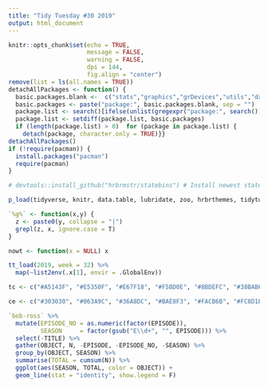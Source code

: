 ```yaml
---
title: "Tidy Tuesday #30 2019"
output: html_document
---
```


```r
knitr::opts_chunk$set(echo = TRUE, 
                      message = FALSE, 
                      warning = FALSE, 
                      dpi = 144,
                      fig.align = "center")
remove(list = ls(all.names = TRUE))
detachAllPackages <- function() {
  basic.packages.blank <-  c("stats","graphics","grDevices","utils","datasets","methods","base")
  basic.packages <- paste("package:", basic.packages.blank, sep = "")
  package.list <- search()[ifelse(unlist(gregexpr("package:", search())) == 1,TRUE,FALSE)]
  package.list <- setdiff(package.list, basic.packages)
  if (length(package.list) > 0)  for (package in package.list) {
    detach(package, character.only = TRUE)}}
detachAllPackages()
if (!require(pacman)) {
  install.packages("pacman")
  require(pacman)
}

# devtools::install_github("hrbrmstr/statebins") # Install newest statebins package

p_load(tidyverse, knitr, data.table, lubridate, zoo, hrbrthemes, tidytuesdayR, prophet, forecast, gridExtra, statebins, gganimate, gifski, png, Hmisc, janitor, ggridges, highcharter, viridis)

`%g%` <- function(x,y) {
  z <- paste0(y, collapse = "|")
  grepl(z, x, ignore.case = T)
}

nowt <- function(x = NULL) x
```

```r
tt_load(2019, week = 32) %>% 
  map(~list2env(.x[1], envir = .GlobalEnv))
```

```r
tc <- c("#A5143F", "#E5350F", "#E67F18", "#F5BD0E", "#8BDEFC", "#38BAB6", "#234C68", "#4B3460")

ce <- c("#303030", "#063A9C", "#36A8DC", "#BAE8F3", "#FACB6B", "#FC8D1E", "#F74543", "#7C246C")

`bob-ross` %>% 
  mutate(EPISODE_NO = as.numeric(factor(EPISODE)),
         SEASON     = factor(gsub("E\\d+", "", EPISODE))) %>% 
  select(-TITLE) %>% 
  gather(OBJECT, N, -EPISODE, -EPISODE_NO, -SEASON) %>% 
  group_by(OBJECT, SEASON) %>% 
  summarise(TOTAL = cumsum(N)) %>% 
  ggplot(aes(SEASON, TOTAL, color = OBJECT)) +
  geom_line(stat = "identity", show.legend = F)
```

